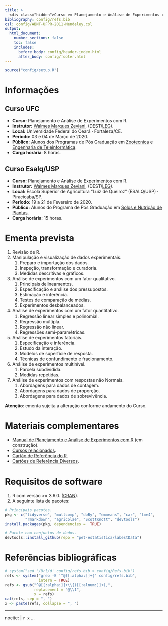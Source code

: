 ```yaml
---
title: >
  <div class="hidden">Curso em Planejamento e Análise de Experimentos com R<div>
bibliography: config/refs.bib
csl: config/ABNT-UFPR-2011-Mendeley.csl
output:
  html_document:
    number_sections: false
    toc: false
    includes:
      before_body: config/header-index.html
      after_body: config/footer.html
---
```


```r
source("config/setup.R")
```

# Informações {.tabset .tabset-fade}

## Curso UFC

  + **Curso:** Planejamento e Análise de Experimentos com R.
  + **Instrutor:** [Walmes Marques Zeviani], (DEST/[LEG]).
  + **Local:** Universidade Federal do Ceará · Fortaleza/CE.
  + **Período:** 03 e 04 de Março de 2020.
  + **Público:** Alunos dos Programas de Pós Graduação em [Zootecnica](https://ppgzootecnia.ufc.br/) e [Engenharia de Teleinformática](https://ppgeti.ufc.br/pt/).
  + **Carga horária**: 8 horas.

## Curso Esalq/USP

  + **Curso:** Planejamento e Análise de Experimentos com R.
  + **Instrutor:** [Walmes Marques Zeviani], (DEST/[LEG]).
  + **Local:** Escola Superior de Agricultura "Luiz de Queiroz" (ESALQ/USP) · Piracicaba/SP.
  + **Período:** 19 a 21 de Fevereiro de 2020.
  + **Público:** Alunos do Programa de Pós Graduação em [Solos e Nutrição de Plantas](https://www.esalq.usp.br/pg/programas/solos/).
  + **Carga horária**: 15 horas.

<!-- .
# Formulário de pré-avaliação

<div class="alert alert-info" role="alert">
  <a href="https://forms.gle/nk2tXgZoqw5rgXuJ8" target="_blank">Clique aqui para preencher o formulário de pré-avaliação.</a>
</div>
-->

# Ementa prevista

  1. Revisão de R.
  2. Manipulação e visualização de dados experimentais.
     1. Preparo e importação dos dados.
     2. Inspeção, transformação e curadoria.
     3. Medidas descritivas e gráficos.
  3. Análise de experimentos com um fator qualitativo.
     1. Principais delineamentos.
     2. Especificação e análise dos pressupostos.
     3. Estimação e inferência.
     4. Testes de comparação de médias.
     5. Experimentos desbalanceados.
  4. Análise de experimentos com um fator quantitativo.
     1. Regressão linear simples e polinomial.
     2. Regressão múltipla.
     3. Regressão não linear.
     4. Regressões semi-paramétricas.
  5. Análise de experimentos fatoriais.
     1. Especificação e inferência.
     2. Estudo da interação.
     3. Modelos de superfície de resposta.
     4. Técnicas de confundimento e fracionamento.
  6. Análise de experimentos multinível.
     1. Parcela subdividida.
     2. Medidas repetidas.
  7. Análise de experimentos com respostas não Normais.
     1. Abordagens para dados de contagem.
     2. Abordagens para dados de proporção.
     3. Abordagens para dados de sobrevivência.

**Atenção**: ementa sujeita a alteração conforme andamento do Curso.

# Materiais complementares

  * [Manual de Planejamento e Análise de Experimentos com R](http://leg.ufpr.br/~walmes/mpaer/) (em construção).
  * [Cursos relacionados](http://leg.ufpr.br/~walmes/home/shortcourses/).
  * [Cartão de Referência do R](https://cran.r-project.org/doc/contrib/Short-refcard.pdf).
  * [Cartões de Referência Diversos](https://rstudio.com/resources/cheatsheets/).

# Requisitos de software

  1. R com versão >= 3.6.0. ([CRAN](https://cran.r-project.org/)).
  2. A seguinte lista de pacotes:
  \
```r
# Principais pacotes.
pkg <- c("tidyverse", "multcomp", "doBy", "emmeans", "car", "lme4",
         "rmarkdown", "agricolae", "ScottKnott", "devtools")
install.packages(pkg, dependencies =  TRUE)

# Pacote com conjuntos de dados.
devtools::install_github(repo = "pet-estatistica/labestData")
```

# Referências bibliográficas

```r
# system("sed '/Url/d' config/refs.bib > config/Refs.bib")
refs <- system("grep -E '^@[[:alpha:]]+{' config/refs.bib",
               intern = TRUE)
refs <- gsub("^@[[:alpha:]]+\\{([[:alnum:]]+),",
             replacement = "@\\1",
             x = refs)
cat(refs, sep = ", ")
x <- paste(refs, collapse = ", ")
```

---
nocite: |
  `r x`
...

<!-- Coloca as referências aqui. -->
<div id="refs">
</div>

<!-- links -->
[Walmes Marques Zeviani]: http://leg.ufpr.br/~walmes
[LEG]: http://www.leg.ufpr.br
